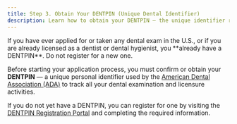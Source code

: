 ```yaml
---
title: Step 3. Obtain Your DENTPIN (Unique Dental Identifier)
description: Learn how to obtain your DENTPIN — the unique identifier required by the ADA for all dental exams and applications
---
```


<Aside>
  If you have ever applied for or taken any dental exam in the U.S., or if you are already licensed
  as a dentist or dental hygienist, you **already have a DENTPIN**. Do not register for a new one.
</Aside>

Before starting your application process, you must confirm or obtain your
**DENTPIN** — a unique personal identifier used by the [American Dental
Association (ADA)](official.ada.dentpin) to track all
your dental examination and licensure activities.

If you do not yet have a DENTPIN, you can register for one by visiting the
[DENTPIN Registration
Portal](official.ada.dentpinRegistrationPortal) and completing the
required information.
